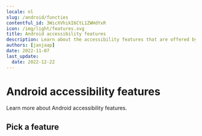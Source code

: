 ```yaml
---
locale: nl
slug: /android/functies
contentful_id: 3WicXVhikI6CtL1ZWHdYxR
icon: /img/light/features.svg
title: Android accessibility features
description: Learn about the accessibility features that are offered by Android.
authors: [janjaap]
date: 2022-11-07
last_update:
  date: 2022-12-22
---
```


# Android accessibility features

Learn more about Android accessibility features.

## Pick a feature

<LinkList title="List of Android accessibility features" isHighlighted={true}>
  <LinkListItem
    url="/nl/docs/android/functies/talkback"
    title="TalkBack: schermlezer voor Android"
    label="TalkBack: schermlezer voor Android"
    description="Dit artikel bevat verdiepende informatie over de TalkBack schermlezer voor Android."
    image="/img/light/screenreader.svg"
    alt="Screen Reader icon"
  />
  <LinkListItem
    url="/nl/docs/android/functies/toegang-via-schakelaar"
    title="Toegang via schakelaar voor Android"
    label="Toegang via schakelaar voor Android"
    description="Dit artikel bevat verdiepende informatie over het gebruik van 'Toegang via schakelaar' om je Android toestel te bedienen."
    image="/img/light/switchaccess.svg"
    alt="Switch Access icon"
  />
  <LinkListItem
    url="/nl/docs/android/functies/toetsenbordbediening"
    title="Toetsenbordbediening voor Android"
    label="Toetsenbordbediening voor Android"
    description="Dit artikel bevat verdiepende informatie over het bedienen van je Android toestel met een toetsenbord."
    image="/img/light/keyboard.svg"
    alt="Keyboard Access icon"
  />
  <LinkListItem
    url="/nl/docs/android/functies/stembediening"
    title="Voice Access: stembediening voor Android"
    label="Voice Access: stembediening voor Android"
    description="Dit artikel bevat verdiepende informatie over de stembediening Voice Access voor Android."
    image="/img/light/voiceaccess.svg"
    alt="Voice Control icon"
  />
</LinkList>
